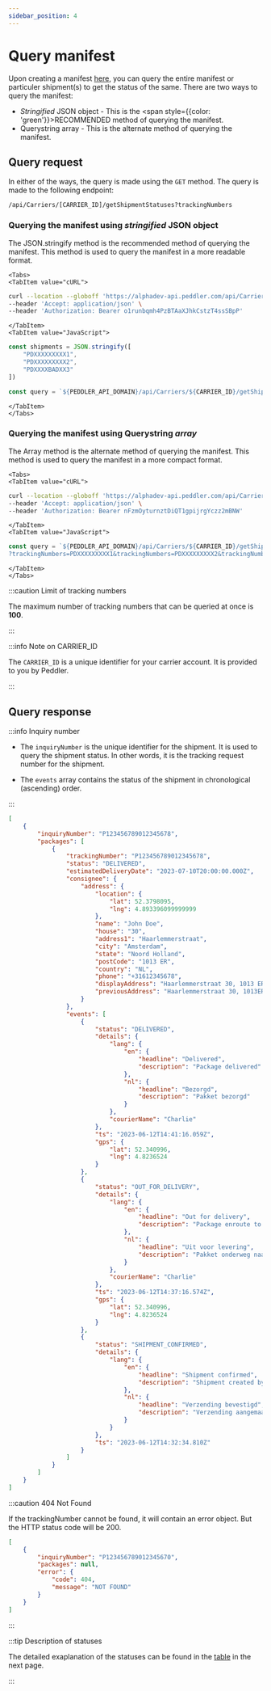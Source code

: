 ```yaml
---
sidebar_position: 4
---
```


# Query manifest

Upon creating a manifest [here](/carrier-docs/Quickstart%20Guide/create-manifest),
you can query the entire manifest or particuler shipment(s) to get the status of the same. There are two ways to
query the manifest:
- *Stringified* JSON object - This is the <span style={{color: 'green'}}>RECOMMENDED</span> method of querying the manifest.
- Querystring array - This is the alternate method of querying the manifest.

## Query request

In either of the ways, the query is made using the `GET` method. The query is made
to the following endpoint:

`/api/Carriers/[CARRIER_ID]/getShipmentStatuses?trackingNumbers`

### Querying the manifest using *stringified* JSON object

The JSON.stringify method is the recommended method of querying the manifest.
This method is used to query the manifest in a more readable format.


```mdx-code-block	
<Tabs>
<TabItem value="cURL">
```

```bash
curl --location --globoff 'https://alphadev-api.peddler.com/api/Carriers/[CARRIER_ID]/getShipmentStatuses?trackingNumbers=%5B%22PDXXXXXXXXX1%22%2C%22PDXXXXXXXXX2%22%2C%22PDXXXXBADXX3%22%5D' \
--header 'Accept: application/json' \
--header 'Authorization: Bearer o1runbqmh4PzBTAaXJhkCstzT4ssSBpP'
```

```mdx-code-block
</TabItem>
<TabItem value="JavaScript">
```

```js title="Query string RECOMMENDED"
const shipments = JSON.stringify([
    "PDXXXXXXXXX1",
    "PDXXXXXXXXX2",
    "PDXXXXBADXX3"
])

const query = `${PEDDLER_API_DOMAIN}/api/Carriers/${CARRIER_ID}/getShipmentStatuses?trackingNumbers=${shipments}`
```

```mdx-code-block
</TabItem>
</Tabs>
```

### Querying the manifest using Querystring *array*

The Array method is the alternate method of querying the manifest. This method
is used to query the manifest in a more compact format.

```mdx-code-block	
<Tabs>
<TabItem value="cURL">
```

```bash
curl --location --globoff 'https://alphadev-api.peddler.com/api/Carriers/[CARRIER_ID]/getShipmentStatuses?trackingNumbers=PDXXXXXXXXX1&trackingNumbers=PDXXXXXXXXX2&trackingNumbers=PDXXXXXXXXX3' \
--header 'Accept: application/json' \
--header 'Authorization: Bearer nFzmOyturnztDiQT1gpijrgYczz2mBNW'
```

```mdx-code-block
</TabItem>
<TabItem value="JavaScript">
```

```js title="Query string ALT"
const query = `${PEDDLER_API_DOMAIN}/api/Carriers/${CARRIER_ID}/getShipmentStatuses
?trackingNumbers=PDXXXXXXXXX1&trackingNumbers=PDXXXXXXXXX2&trackingNumbers=PDXXXXBADXX3`
```

```mdx-code-block
</TabItem>
</Tabs>
```

:::caution Limit of tracking numbers

The maximum number of tracking numbers that can be queried at once is **100**.

:::

:::info Note on CARRIER_ID

The `CARRIER_ID` is a unique identifier for your carrier account. It is provided to you by Peddler.

:::


## Query response

:::info Inquiry number

- The `inquiryNumber` is the unique identifier for the shipment. It is used to query the shipment status.
  In other words, it is the tracking request number for the shipment.

- The `events` array contains the status of the shipment in chronological (ascending) order.

:::

```json title="Response body"
[
    {
        "inquiryNumber": "P123456789012345678",
        "packages": [
            {
                "trackingNumber": "P123456789012345678",
                "status": "DELIVERED",
                "estimatedDeliveryDate": "2023-07-10T20:00:00.000Z",
                "consignee": {
                    "address": {
                        "location": {
                            "lat": 52.3798095,
                            "lng": 4.893396099999999
                        },
                        "name": "John Doe",
                        "house": "30",
                        "address1": "Haarlemmerstraat",
                        "city": "Amsterdam",
                        "state": "Noord Holland",
                        "postCode": "1013 ER",
                        "country": "NL",
                        "phone": "+31612345678",
                        "displayAddress": "Haarlemmerstraat 30, 1013 ER Amsterdam, Netherlands",
                        "previousAddress": "Haarlemmerstraat 30, 1013ER Amsterdam, NL"
                    }
                },
                "events": [
                    {
                        "status": "DELIVERED",
                        "details": {
                            "lang": {
                                "en": {
                                    "headline": "Delivered",
                                    "description": "Package delivered"
                                },
                                "nl": {
                                    "headline": "Bezorgd",
                                    "description": "Pakket bezorgd"
                                }
                            },
                            "courierName": "Charlie"
                        },
                        "ts": "2023-06-12T14:41:16.059Z",
                        "gps": {
                            "lat": 52.340996,
                            "lng": 4.8236524
                        }
                    },
                    {
                        "status": "OUT_FOR_DELIVERY",
                        "details": {
                            "lang": {
                                "en": {
                                    "headline": "Out for delivery",
                                    "description": "Package enroute to destination"
                                },
                                "nl": {
                                    "headline": "Uit voor levering",
                                    "description": "Pakket onderweg naar bestemming"
                                }
                            },
                            "courierName": "Charlie"
                        },
                        "ts": "2023-06-12T14:37:16.574Z",
                        "gps": {
                            "lat": 52.340996,
                            "lng": 4.8236524
                        }
                    },
                    {
                        "status": "SHIPMENT_CONFIRMED",
                        "details": {
                            "lang": {
                                "en": {
                                    "headline": "Shipment confirmed",
                                    "description": "Shipment created by sender"
                                },
                                "nl": {
                                    "headline": "Verzending bevestigd",
                                    "description": "Verzending aangemaakt door afzender"
                                }
                            }
                        },
                        "ts": "2023-06-12T14:32:34.810Z"
                    }
                ]
            }
        ]
    }
]
```

:::caution 404 Not Found

If the trackingNumber cannot be found, it will contain an error object. But the HTTP status code will be 200.

```json	title="Not Found Response"
[
    {
        "inquiryNumber": "P123456789012345670",
        "packages": null,
        "error": {
            "code": 404,
            "message": "NOT FOUND"
        }
    }
]
```

:::

:::tip Description of statuses

The detailed exaplanation of the statuses can be found in the [table](/carrier-docs/Quickstart%20Guide/shipment-lifecycle#table-of-status) in the next page.

:::